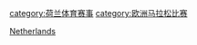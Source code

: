 [[Category:各国马拉松比赛|Netherlands]]
[[category:荷兰体育赛事|category:荷兰体育赛事]]
[[category:欧洲马拉松比赛|category:欧洲马拉松比赛]]